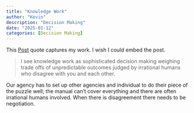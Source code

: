 ```yaml
---
title: "Knowledge Work"
author: "Kevin"
description: "Decision Making"
date: "2025-01-12"
categories: [Decision Making]
---
```


This [Post](https://www.threads.net/@raytray4/post/DEuga8yxHfP) quote captures my work. I wish I could embed the post.

> I see knowledge work as sophisticated decision making weighing trade offs of unpredictable outcomes judged by irrational humans who disagree with you and each other.

Our agency has to set up other agencies and individual to do their piece of the puzzle well; the manual can't cover everything and there are often irrational humans involved. When there is disagreement there needs to be negotiation.